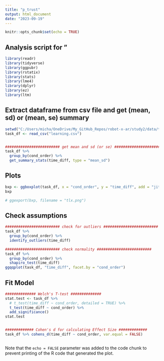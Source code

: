 ```yaml
---
title: "p_trust"
output: html_document
date: "2023-09-19"
---
```


```r
knitr::opts_chunk$set(echo = TRUE)
```

## Analysis script for "

```r
library(readr)
library(tidyverse)
library(ggpubr)
library(rstatix)
library(stats)
library(lme4)
library(dplyr)
library(ez)
library(ltm)
```


## Extract dataframe from csv file and get (mean, sd) or (mean, se) summary

```r

setwd("C:/Users/micha/OneDrive/My_GitHub_Repos/robot-x-ar/study2/data/task_performance/")
task_df <- read_csv("learning.csv")


######################### get mean and sd (or se) ######################### 
task_df %>%
  group_by(cond_order) %>%
  get_summary_stats(time_diff, type = "mean_sd")


```

## Plots

```r

bxp <- ggboxplot(task_df, x = "cond_order", y = "time_diff", add = "jitter")
bxp

# ggexport(bxp, filename = "tlx.png")


```


## Check assumptions

```r

######################### check for outliers ######################### 
task_df %>%
  group_by(cond_order) %>%
  identify_outliers(time_diff)

######################### check normality ######################### 
task_df %>%
  group_by(cond_order) %>%
  shapiro_test(time_diff)
ggqqplot(task_df, "time_diff", facet.by = "cond_order")


```


## Fit Model

```r

############## Welch's T-test ##############
stat.test <- task_df %>% 
  # t_test(time_diff ~ cond_order, detailed = TRUE) %>%
  t_test(time_diff ~ cond_order) %>%
  add_significance()
stat.test


############# Cohen's d for calculating Effect Size #############
task_df %>% cohens_d(time_diff ~ cond_order, var.equal = FALSE)



```


Note that the `echo = FALSE` parameter was added to the code chunk to prevent printing of the R code that generated the plot.
